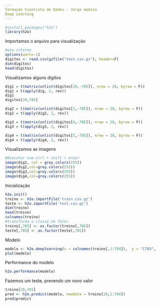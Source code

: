 ```yaml
---
Formação Cientista de Dados - Jorge medina
Deep Learning
---
```


```r
#install.packages("h2o")
library(h2o)
```
Importamos o arquivo para visualização
```r
#uso interno
options(warn=-1)
digitos <- read.csv(gzfile("test.csv.gz"), header=F)
dim(digitos)
head(digitos)
```
Visualizamos alguns digitos
```r
dig1 = t(matrix(unlist(digitos[20,-785]), nrow = 28, byrow = F))
dig1 = t(apply(dig, 2, rev))
dig1
digitos[20,785]

dig2 = t(matrix(unlist(digitos[2,-785]), nrow = 28, byrow = F))
dig2 = t(apply(dig2, 2, rev))

dig3 = t(matrix(unlist(digitos[4,-785]), nrow = 28, byrow = F))
dig3 = t(apply(dig3, 2, rev))

dig4 = t(matrix(unlist(digitos[5,-785]), nrow = 28, byrow = F))
dig4 = t(apply(dig4, 2, rev))
```
Visualizamos as imagens
```r
#Executar com ctrl + shift + enter
image(dig1, col = grey.colors(255))
image(dig2,col=grey.colors(255))
image(dig3,col=grey.colors(255))
image(dig4,col=grey.colors(255))
```
Inicialização 
```r
h2o.init()
treino <- h2o.importFile('train.csv.gz')
teste <- h2o.importFile('test.csv.gz')
dim(treino)
head(treino)
colnames(treino)
#transforma a classe em fator
treino[,785] <- as.factor(treino[,785])
teste[,785] <- as.factor(teste[,785])

```
Modelo
```r
modelo <- h2o.deeplearning(x = colnames(treino[,1:784]),  y = "C785",  training_frame = treino,  validation_frame = teste,  distribution = "AUTO",  activation = "RectifierWithDropout",  hidden = c(64,64,64),  sparse = TRUE, epochs = 20)
plot(modelo)
```
Performance do modelo
```r
h2o.performance(modelo)
```
Fazemos um teste, prevendo um novo valor

```r
treino[20,785]
pred <- h2o.predict(modelo, newdata = treino[20,1:784])
pred$predict
```

